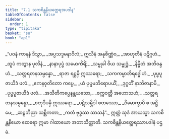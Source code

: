 ```yaml
---
title: "7.1 သကစိန္တနိယတ္ထေရအပဒါန"
tableOfContents: false
sidebar:
  order: 1
type: "tipitaka"
basket: "su"
book: "ap1"
---
```



<DynamicBreadcrumb />

<Division number="1" book="ap1">

<Paragraph number="1491" type="verses" book="ap1">
_“ပဝနံ ကာနနံ ဒိသွာ,_  
_အပ္ပသဒ္ဒမနာဝိလံ;_  
ဣသီနံ အနုစိဏ္ဏံဝ,_  
_အာဟုတီနံ ပဋိဂ္ဂဟံ._  

</Paragraph>

</Division>
<Division number="2" book="ap1">

<Paragraph number="1492" type="verses" book="ap1">
_ထူပံ ကတွာန ပုလိနံ,_  
_နာနာပုပ္ဖံ သမောကိရိံ;_  
_သမ္မုခါ ဝိယ သမ္ဗုဒ္ဓံ,_  
_နိမ္မိတံ အဘိဝန္ဒဟံ._  

</Paragraph>

</Division>
<Division number="3" book="ap1">

<Paragraph number="1493" type="verses" book="ap1">
_သတ္တရတနသမ္ပန္နော,_  
_ရာဇာ ရဋ္ဌမှိ ဣဿရော;_  
_သကကမ္မာဘိရဒ္ဓေါဟံ,_  
_ပုပ္ဖပူဇာယိဒံ ဖလံ._  

</Paragraph>

</Division>
<Division number="4" book="ap1">

<Paragraph number="1494" type="verses" book="ap1">
_ဧကနဝုတိတော ကပ္ပေ,_  
_ယံ ပုပ္ဖမဘိရောပယိံ;_  
_ဒုဂ္ဂတိံ နာဘိဇာနာမိ,_  
_ပုပ္ဖပူဇာယိဒံ ဖလံ._  

</Paragraph>

</Division>
<Division number="5" book="ap1">

<Paragraph number="1495" type="verses" book="ap1">
_အသီတိကပ္ပေနန္တယသော,_  
_စက္ကဝတ္တီ အဟောသဟံ;_  
_သတ္တရတနသမ္ပန္နော,_  
_စတုဒီပမှိ ဣဿရော._  

</Paragraph>

</Division>
<Division number="6" book="ap1">

<Paragraph number="1496" type="verses" book="ap1">
_ပဋိသမ္ဘိဒါ စတဿော,_  
_ဝိမောက္ခာပိ စ အဋ္ဌိမေ;_  
_ဆဠဘိညာ သစ္ဆိကတာ,_  
_ကတံ ဗုဒ္ဓဿ သာသနံ”._  

</Paragraph>

<Paragraph number="1497" book="ap1">
ဣတ္ထံ သုဒံ အာယသ္မာ သကစိန္တနိယော ထေရော ဣမာ ဂါထာယော အဘာသိတ္ထာတိ.

</Paragraph>
</Division>

<Paragraph number="1498" type="center" book="ap1">
သကစိန္တနိယတ္ထေရဿာပဒါနံ ပဌမံ.
</Paragraph>
